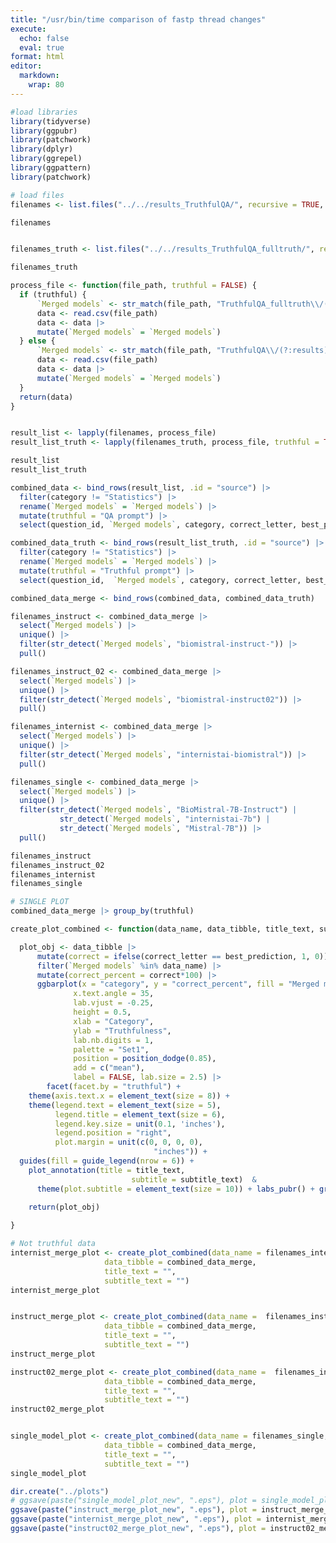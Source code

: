 ---
title: "/usr/bin/time comparison of fastp thread changes"
execute:
  echo: false
  eval: true
format: html
editor:
  markdown:
    wrap: 80
---
```{r}
#load libraries
library(tidyverse)
library(ggpubr)
library(patchwork)
library(dplyr)
library(ggrepel)
library(ggpattern)
library(patchwork)
```

```{r}
# load files
filenames <- list.files("../../results_TruthfulQA/", recursive = TRUE, full.names = TRUE, pattern = '.csv$')

filenames


filenames_truth <- list.files("../../results_TruthfulQA_fulltruth/", recursive = TRUE, full.names = TRUE, pattern = '.csv$')

filenames_truth
```



```{r}
process_file <- function(file_path, truthful = FALSE) {
  if (truthful) {
      `Merged models` <- str_match(file_path, "TruthfulQA_fulltruth\\/(?:results)_([^_]+)-fulltruth_ZeroShot_TruthfulQA_EN.csv")[2]
      data <- read.csv(file_path)
      data <- data |>
      mutate(`Merged models` = `Merged models`)
  } else {
      `Merged models` <- str_match(file_path, "TruthfulQA\\/(?:results)_([^_]+)_ZeroShot_TruthfulQA_EN.csv")[2]
      data <- read.csv(file_path)
      data <- data |>
      mutate(`Merged models` = `Merged models`)
  }
  return(data)
}


result_list <- lapply(filenames, process_file)
result_list_truth <- lapply(filenames_truth, process_file, truthful = TRUE)

result_list
result_list_truth
```


```{r}
combined_data <- bind_rows(result_list, .id = "source") |>
  filter(category != "Statistics") |>
  rename(`Merged models` = `Merged models`) |>
  mutate(truthful = "QA prompt") |>
  select(question_id, `Merged models`, category, correct_letter, best_prediction, truthful)

combined_data_truth <- bind_rows(result_list_truth, .id = "source") |>
  filter(category != "Statistics") |>
  rename(`Merged models` = `Merged models`) |>
  mutate(truthful = "Truthful prompt") |>
  select(question_id,  `Merged models`, category, correct_letter, best_prediction, truthful)

combined_data_merge <- bind_rows(combined_data, combined_data_truth)
```

```{r}
filenames_instruct <- combined_data_merge |>
  select(`Merged models`) |>
  unique() |>
  filter(str_detect(`Merged models`, "biomistral-instruct-")) |>
  pull()

filenames_instruct_02 <- combined_data_merge |>
  select(`Merged models`) |>
  unique() |>
  filter(str_detect(`Merged models`, "biomistral-instruct02")) |>
  pull()

filenames_internist <- combined_data_merge |>
  select(`Merged models`) |>
  unique() |>
  filter(str_detect(`Merged models`, "internistai-biomistral")) |>
  pull()

filenames_single <- combined_data_merge |>
  select(`Merged models`) |>
  unique() |>
  filter(str_detect(`Merged models`, "BioMistral-7B-Instruct") |
           str_detect(`Merged models`, "internistai-7b") |
           str_detect(`Merged models`, "Mistral-7B")) |>
  pull()

filenames_instruct
filenames_instruct_02
filenames_internist
filenames_single
```


```{r}
# SINGLE PLOT
combined_data_merge |> group_by(truthful)

create_plot_combined <- function(data_name, data_tibble, title_text, subtitle_text) {

  plot_obj <- data_tibble |>
      mutate(correct = ifelse(correct_letter == best_prediction, 1, 0)) |>
      filter(`Merged models` %in% data_name) |>
      mutate(correct_percent = correct*100) |>
      ggbarplot(x = "category", y = "correct_percent", fill = "Merged models", alpha = 0.4, facet.by = "truthful",
              x.text.angle = 35,
              lab.vjust = -0.25,
              height = 0.5,
              xlab = "Category",
              ylab = "Truthfulness",
              lab.nb.digits = 1,
              palette = "Set1",
              position = position_dodge(0.85),
              add = c("mean"),
              label = FALSE, lab.size = 2.5) |>
        facet(facet.by = "truthful") +
    theme(axis.text.x = element_text(size = 8)) +
    theme(legend.text = element_text(size = 5), 
          legend.title = element_text(size = 6), 
          legend.key.size = unit(0.1, 'inches'),
          legend.position = "right",
          plot.margin = unit(c(0, 0, 0, 0), 
                                "inches")) +
  guides(fill = guide_legend(nrow = 6)) +
    plot_annotation(title = title_text,
                           subtitle = subtitle_text)  &
      theme(plot.subtitle = element_text(size = 10)) + labs_pubr() + grids(linetype = "dashed")
  
    return(plot_obj)

}

```

```{r}
# Not truthful data
internist_merge_plot <- create_plot_combined(data_name = filenames_internist,
                     data_tibble = combined_data_merge,
                     title_text = "",
                     subtitle_text = "")
internist_merge_plot


instruct_merge_plot <- create_plot_combined(data_name =  filenames_instruct,
                     data_tibble = combined_data_merge,
                     title_text = "",
                     subtitle_text = "")
instruct_merge_plot

instruct02_merge_plot <- create_plot_combined(data_name =  filenames_instruct_02,
                     data_tibble = combined_data_merge,
                     title_text = "",
                     subtitle_text = "")
instruct02_merge_plot


single_model_plot <- create_plot_combined(data_name = filenames_single,
                     data_tibble = combined_data_merge,
                     title_text = "",
                     subtitle_text = "")
single_model_plot
```


```{r}
dir.create("../plots")
# ggsave(paste("single_model_plot_new", ".eps"), plot = single_model_plot, device = cairo_ps, path = "../plots")
ggsave(paste("instruct_merge_plot_new", ".eps"), plot = instruct_merge_plot, device = cairo_ps, path = "../plots")
ggsave(paste("internist_merge_plot_new", ".eps"), plot = internist_merge_plot, device = cairo_ps, path = "../plots")
ggsave(paste("instruct02_merge_plot_new", ".eps"), plot = instruct02_merge_plot, device = cairo_ps, path = "../plots")

```

